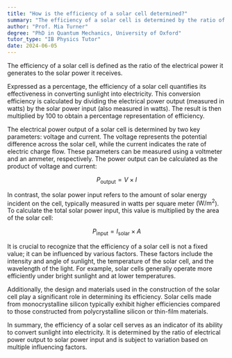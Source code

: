 ```yaml
---
title: "How is the efficiency of a solar cell determined?"
summary: "The efficiency of a solar cell is determined by the ratio of electrical power it outputs to the solar power it receives."
author: "Prof. Mia Turner"
degree: "PhD in Quantum Mechanics, University of Oxford"
tutor_type: "IB Physics Tutor"
date: 2024-06-05
---
```


The efficiency of a solar cell is defined as the ratio of the electrical power it generates to the solar power it receives.

Expressed as a percentage, the efficiency of a solar cell quantifies its effectiveness in converting sunlight into electricity. This conversion efficiency is calculated by dividing the electrical power output (measured in watts) by the solar power input (also measured in watts). The result is then multiplied by $100$ to obtain a percentage representation of efficiency.

The electrical power output of a solar cell is determined by two key parameters: voltage and current. The voltage represents the potential difference across the solar cell, while the current indicates the rate of electric charge flow. These parameters can be measured using a voltmeter and an ammeter, respectively. The power output can be calculated as the product of voltage and current:

$$
P_{\text{output}} = V \times I
$$

In contrast, the solar power input refers to the amount of solar energy incident on the cell, typically measured in watts per square meter ($\text{W/m}^2$). To calculate the total solar power input, this value is multiplied by the area of the solar cell:

$$
P_{\text{input}} = I_{\text{solar}} \times A
$$

It is crucial to recognize that the efficiency of a solar cell is not a fixed value; it can be influenced by various factors. These factors include the intensity and angle of sunlight, the temperature of the solar cell, and the wavelength of the light. For example, solar cells generally operate more efficiently under bright sunlight and at lower temperatures.

Additionally, the design and materials used in the construction of the solar cell play a significant role in determining its efficiency. Solar cells made from monocrystalline silicon typically exhibit higher efficiencies compared to those constructed from polycrystalline silicon or thin-film materials.

In summary, the efficiency of a solar cell serves as an indicator of its ability to convert sunlight into electricity. It is determined by the ratio of electrical power output to solar power input and is subject to variation based on multiple influencing factors.
    
